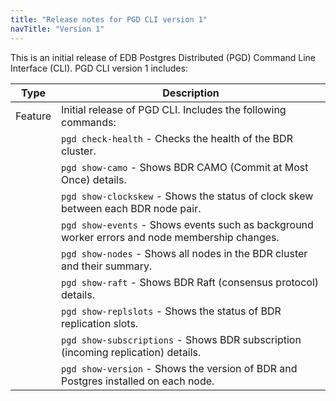 ```yaml
---
title: "Release notes for PGD CLI version 1"
navTitle: "Version 1"
---
```


This is an initial release of EDB Postgres Distributed (PGD) Command Line Interface (CLI). PGD CLI version 1 includes:

| Type    | Description                                                                                     |
| ------- | ----------------------------------------------------------------------------------------------- |
| Feature | Initial release of PGD CLI. Includes the following commands:                                    |
|         | `pgd check-health` - Checks the health of the BDR cluster.                                      |
|         | `pgd show-camo` - Shows BDR CAMO (Commit at Most Once) details.                                 |
|         | `pgd show-clockskew` - Shows the status of clock skew between each BDR node pair.               |
|         | `pgd show-events` - Shows events such as background worker errors and node membership changes.  |
|         | `pgd show-nodes` - Shows all nodes in the BDR cluster and their summary.                        |
|         | `pgd show-raft` - Shows BDR Raft (consensus protocol) details.                                  |
|         | `pgd show-replslots` - Shows the status of BDR replication slots.                               |
|         | `pgd show-subscriptions` - Shows BDR subscription (incoming replication) details.               |
|         | `pgd show-version` - Shows the version of BDR and Postgres installed on each node.              |
 